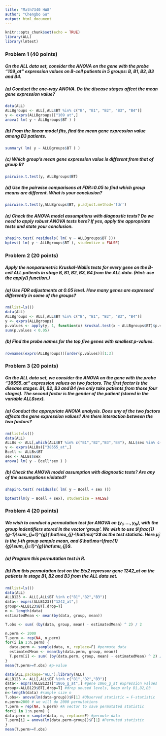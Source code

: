 ```yaml
---
title: "Math7340 HW8"
author: "Chengbo Gu"
output: html_document
---
```


```r
knitr::opts_chunk$set(echo = TRUE)
library(ALL)
library(lmtest)
```
### Problem 1 (40 points)

##### On the ALL data set, consider the ANOVA on the gene with the probe “109_at” expression values on B-cell patients in 5 groups: B, B1, B2, B3 and B4.
##### (a) Conduct the one-way ANOVA. Do the disease stages affect the mean gene expression value?

```r
data(ALL)
ALLBgroups <- ALL[,ALL$BT %in% c("B", "B1", "B2", "B3", "B4")]
y <- exprs(ALLBgroups)["109_at",]
anova( lm( y ~ ALLBgroups$BT ) )
```


##### (b) From the linear model fits, find the mean gene expression value among B3 patients.

```r
summary( lm( y ~ ALLBgroups$BT ) )
```

##### (c) Which group’s mean gene expression value is different from that of group B?

```r
pairwise.t.test(y, ALLBgroups$BT)
```

##### (d) Use the pairwise comparisons at FDR=0.05 to find which group means are different. What is your conclusion?

```r
pairwise.t.test(y,ALLBgroups$BT, p.adjust.method='fdr')
```

##### (e) Check the ANOVA model assumptions with diagnostic tests? Do we need to apply robust ANOVA tests here? If yes, apply the appropriate tests and state your conclusion.
```r
shapiro.test( residuals( lm( y ~ ALLBgroups$BT )))
bptest( lm( y ~ ALLBgroups$BT ), studentize = FALSE)
```

### Problem 2 (20 points)

##### Apply the nonparametric Kruskal-Wallis tests for every gene on the B-cell ALL patients in stage B, B1, B2, B3, B4 from the ALL data. (Hint: use the apply() function.)

##### (a) Use FDR adjustments at 0.05 level. How many genes are expressed differently in some of the groups?

```r
rm(list=ls())
data(ALL)
ALLBgroups <- ALL[,ALL$BT %in% c("B", "B1", "B2", "B3", "B4")]
y <- exprs(ALLBgroups)
p.values <- apply(y, 1, function(x) kruskal.test(x ~ ALLBgroups$BT)$p.value)
sum(p.values < 0.05)
```


##### (b) Find the probe names for the top five genes with smallest p-values.

```r
rownames(exprs(ALLBgroups))[order(p.values)][1:3]
```

### Problem 3 (20 points)

##### On the ALL data set, we consider the ANOVA on the gene with the probe “38555_at” expression values on two factors. The first factor is the disease stages: B1, B2, B3 and B4 (we only take patients from those four stages). The second factor is the gender of the patient (stored in the variable ALL$sex).

##### (a) Conduct the appropriate ANOVA analysis. Does any of the two factors affects the gene expression values? Are there interaction between the two factors?

```r
rm(list=ls())
data(ALL)
ALLBs <- ALL[,which(ALL$BT %in% c("B1","B2","B3","B4"), ALL$sex %in% c("F", "M"))]
y <- exprs(ALLBs)["38555_at",]
Bcell <- ALLBs$BT
sex <- ALLBs$sex
anova( lm( y ~ Bcell*sex ) )
```

##### (b) Check the ANOVA model assumption with diagnostic tests? Are any of the assumptions violated?
```r
shapiro.test( residuals( lm( y ~ Bcell + sex )))

bptest(lm(y ~ Bcell + sex), studentize = FALSE)
```


### Problem 4 (20 points)

##### We wish to conduct a permutation test for ANOVA on $(y_{1},...,y_{N})$, with the group indentifiers stored in the vector 'group'. We wish to use $\frac{1}{g-1}\sum_{j=1}^{g}(\hat\mu_{j}-\hat\mu)^2$ as the test statistic. Here $\hat\mu_{j}$ is the j-th group sample mean, and $\hat\mu=\frac{1}{g}\sum_{j=1}^{g}\hat\mu_{j}$.

##### (a) Program this permutation test in R.

##### (b) Run this permutation test on the Ets2 repressor gene 1242_at on the patients in stage B1, B2 and B3 from the ALL data set.

```r
rm(list=ls())
data(ALL)
ALLB123 <- ALL[,ALL$BT %in% c("B1","B2","B3")]
data<- exprs(ALLB123)["1242_at",]
group<-ALLB123$BT[,drop=T]
n <- length(data)
estimatedMean <- mean(by(data, group, mean))

T.obs <- sum( (by(data, group, mean) - estimatedMean) ^ 2) / 2

n.perm <- 2000
T.perm <- rep(NA, n.perm)
for(i in 1:n.perm) {
  data.perm <- sample(data, n, replace=F) #permute data
  estimatedMean <- mean(by(data.perm, group, mean))
  T.perm[i] <- sum( (by(data.perm, group, mean) - estimatedMean) ^ 2) / 2#Permuted statistic
}
mean(T.perm>=T.obs) #p-value
```


```r
data(ALL,package="ALL");library(ALL)
ALLB123 <- ALL[,ALL$BT %in% c("B1","B2","B3")] 
data<- exprs(ALLB123)["1866_g_at",] #gene 1866_g_at expression values
group<-ALLB123$BT[,drop=T] #drop unused levels, keep only B1,B2,B3
n<-length(data) #sample size n
T.obs<- anova(lm(data~group))$F[1] #Observed statistic = F-statistic
n.perm=2000 # we will do 2000 permutations
T.perm = rep(NA, n.perm) #A vector to save permutated statistic
for(i in 1:n.perm) {
data.perm = sample(data, n, replace=F) #permute data
T.perm[i] = anova(lm(data.perm~group))$F[1] #Permuted statistic
}
mean(T.perm>=T.obs)
```